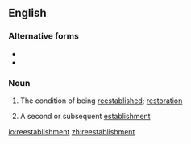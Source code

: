 ==English==

===Alternative forms===
* {{l|en|re-establishment}}
* {{l|en|reëstablishment}}

===Noun===
{{en-noun|~}}

# {{label|en|uncountable}} The condition of being [[reestablish]]ed; [[restoration]]
# {{label|en|countable}} A second or subsequent [[establishment]]

[[io:reestablishment]]
[[zh:reestablishment]]